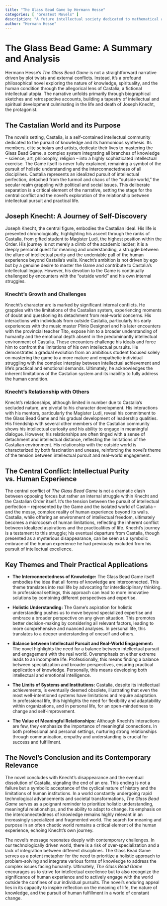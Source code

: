 ```yaml
---
title: "The Glass Bead Game by Hermann Hesse"
categories: [ "Greatest Movels" ]
description: "A future intellectual society dedicated to mathematical and musical game."
author: "Hermann Hesse"
---
```

# The Glass Bead Game: A Summary and Analysis

Hermann Hesse's *The Glass Bead Game* is not a straightforward narrative driven by plot twists and external conflicts. Instead, it's a profound philosophical novel exploring the nature of knowledge, spirituality, and the human condition through the allegorical lens of Castalia, a fictional intellectual utopia.  The narrative unfolds primarily through biographical sketches and retrospective accounts, building a tapestry of intellectual and spiritual development culminating in the life and death of Joseph Knecht, the protagonist.


## The Castalian World and its Purpose

The novel's setting, Castalia, is a self-contained intellectual community dedicated to the pursuit of knowledge and its harmonious synthesis. Its members, elite scholars and artists, dedicate their lives to mastering the Glass Bead Game, a complex system integrating all branches of knowledge – science, art, philosophy, religion – into a highly sophisticated intellectual exercise.  The Game itself is never fully explained, remaining a symbol of the pursuit of holistic understanding and the interconnectedness of all disciplines.  Castalia represents an idealized pursuit of intellectual perfection, detached from the turmoil and chaos of the "outside world," the secular realm grappling with political and social issues. This deliberate separation is a critical element of the narrative, setting the stage for the central conflict and the novel's exploration of the relationship between intellectual pursuit and practical life.


## Joseph Knecht: A Journey of Self-Discovery

Joseph Knecht, the central figure, embodies the Castalian ideal.  His life is presented chronologically, highlighting his ascent through the ranks of Castalia, from gifted student to Magister Ludi, the highest position within the Order.  His journey is not merely a climb of the academic ladder; it is a deeply personal quest for meaning and understanding, a struggle between the allure of intellectual purity and the undeniable pull of the human experience beyond Castalia's walls.  Knecht’s ambition is not driven by ego but by a genuine desire to master the Game and contribute to Castalia's intellectual legacy. However, his devotion to the Game is continually challenged by encounters with the "outside world" and his own internal struggles.


### Knecht's Growth and Challenges

Knecht's character arc is marked by significant internal conflicts.  He grapples with the limitations of the Castalian system, experiencing moments of doubt and questioning its detachment from real-world concerns.  His interactions with individuals from outside Castalia, particularly his early experiences with the music master Plinio Designori and his later encounters with the provincial teacher Tito, expose him to a broader understanding of humanity and the emotional depth absent in the predominantly intellectual environment of Castalia. These encounters challenge his ideals and force him to confront the limitations of his own intellectual pursuits. He demonstrates a gradual evolution from an ambitious student focused solely on mastering the game to a more mature and empathetic individual struggling with the complex interplay between intellectual achievement and life's practical and emotional demands.  Ultimately, he acknowledges the inherent limitations of the Castalian system and its inability to fully address the human condition.

### Knecht's Relationship with Others

Knecht’s relationships, although limited in number due to Castalia’s secluded nature, are pivotal to his character development. His interactions with his mentors, particularly the Magister Ludi, reveal his commitment to the Glass Bead Game and his gradual development of leadership qualities. His friendship with several other members of the Castalian community shows his intellectual curiosity and his ability to engage in meaningful dialogue. However, his relationships are often tinged with a sense of detachment and intellectual distance, reflecting the limitations of the Castalian environment.  His relationship with the outside world is characterized by both fascination and unease, reinforcing the novel's theme of the tension between intellectual pursuit and real-world engagement.


## The Central Conflict: Intellectual Purity vs. Human Experience

The central conflict of *The Glass Bead Game* is not a dramatic clash between opposing forces but rather an internal struggle within Knecht and the Castalian Order itself. It’s the tension between the pursuit of intellectual perfection – represented by the Game and the isolated world of Castalia – and the messy, complex reality of human experience beyond its walls.  Castalia, while offering an environment of intellectual freedom, ultimately becomes a microcosm of human limitations, reflecting the inherent conflict between idealized aspirations and the practicalities of life. Knecht's journey is a testament to this struggle; his eventual departure from Castalia, though presented as a mysterious disappearance, can be seen as a symbolic embrace of the human experience he had previously excluded from his pursuit of intellectual excellence.



## Key Themes and Their Practical Applications

* **The Interconnectedness of Knowledge:** The Glass Bead Game itself embodies the idea that all forms of knowledge are interconnected. This theme translates into real life by advocating for interdisciplinary thinking.  In professional settings, this approach can lead to more innovative solutions by combining different perspectives and expertise.

* **Holistic Understanding:** The Game's aspiration for holistic understanding pushes us to move beyond specialized expertise and embrace a broader perspective on any given situation. This promotes better decision-making by considering all relevant factors, leading to more comprehensive and nuanced analyses.  In personal life, this translates to a deeper understanding of oneself and others.

* **Balance between Intellectual Pursuit and Real-World Engagement:**  The novel highlights the need for a balance between intellectual pursuit and engagement with the real world.  Overemphasis on either extreme leads to an incomplete life.  Professionally, this means finding a balance between specialization and broader perspectives, ensuring practical application of knowledge. Personally, this means developing both intellectual and emotional intelligence.

* **The Limits of Systems and Institutions:** Castalia, despite its intellectual achievements, is eventually deemed obsolete, illustrating that even the most well-intentioned systems have limitations and require adaptation. In professional life, this highlights the need for flexibility and adaptability within organizations, and in personal life, for an open-mindedness to change and self-improvement.

* **The Value of Meaningful Relationships:** Although Knecht's interactions are few, they emphasize the importance of meaningful connections.  In both professional and personal settings, nurturing strong relationships through communication, empathy and understanding is crucial for success and fulfillment.


## The Novel's Conclusion and its Contemporary Relevance


The novel concludes with Knecht's disappearance and the eventual dissolution of Castalia, signaling the end of an era. This ending is not a failure but a symbolic acceptance of the cyclical nature of history and the limitations of human institutions.  In a world constantly undergoing rapid technological advancements and societal transformations, *The Glass Bead Game* serves as a poignant reminder to prioritize holistic understanding, meaningful relationships, and the ability to adapt to change. Its emphasis on the interconnectedness of knowledge remains highly relevant in an increasingly specialized and fragmented world.  The search for meaning and purpose in an often chaotic world remains a critical element of the human experience, echoing Knecht's own journey.


The novel's message resonates deeply with contemporary challenges. In our technologically driven world, there is a risk of over-specialization and a lack of integration between different disciplines.  The Glass Bead Game serves as a potent metaphor for the need to prioritize a holistic approach to problem-solving and integrate various forms of knowledge to address the complex issues facing humanity.  Ultimately, *The Glass Bead Game* encourages us to strive for intellectual excellence but to also recognize the significance of human experience and to actively engage with the world outside the confines of our individual pursuits. The novel's enduring appeal lies in its capacity to inspire reflection on the meaning of life, the nature of knowledge, and the pursuit of human fulfillment in a world of constant change.

